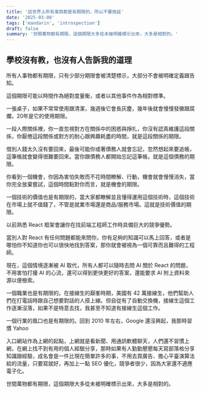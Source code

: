 ```yaml
---
title: '這世界上所有東西都是有期限的，所以不要拖延'
date: '2025-03-08'
tags: ['mandarin', 'introspection']
draft: false
summary: '世間萬物都有期限，這個期限大多從未被明確標示出來，大多是相對的。'
---
```


## 學校沒有教，也沒有人告訴我的道理

所有人事物都有期限，只有少部分期限會被清楚標示，大部分不會被明確定義跟告知。

這個期限可能以時間作為絕對度量衡，或者以其他事件作為相對標準。



一張桌子，如果不常常使用跟清潔，幾週後它會長灰塵，幾年後就會慢慢發黴跟腐爛，20年是它的使用期限。

一段人際關係裡，你一直忽視對方在關係中的困惑與掙扎，你沒有認真維護這段關係，你厭倦這段關係或對方的耐心跟興趣耗盡的時間，就是這段關係的期限。

借別人錢太久沒有要回來，最後可能你或著債務人就會忘記，忽然想起來要追帳，這筆帳就會變得很難要回來。當你跟債務人都開始忘記這筆帳，就是這個債務的期限。



你看到一個機會，你因為害怕失敗而不花時間瞭解、行動，機會就會慢慢消失，當你完全放棄嘗試，這個時間點對你而言，就是機會的期限。

一個技術的價值也是有期限的，當大家都瞭解並且懂得運用這個技術時，這個技術在市場上就不值錢了，不管是就業市場還是商品/服務市場。這就是技術價值的期限。



以前熟悉 React 框架會讓你在找前端工程師工作時具備巨大的競爭優勢。

當別人對 React 有任何問題都能來問你，你有足夠的知識可以馬上回答，或者是哪怕你不知道你也可以很快地找到答案，那你就會被視為一個可靠而且難得的工程師。

現在，這個情境逐漸被 AI 取代，所有人都可以隨時去問 AI 關於 React 的問題，不用害怕打擾 AI 的心流，還可以得到更快更好的答案，還能要求 AI 附上資料來源以便檢索。



一個職業也是有期限的。在接線生的巔峯時期，美國有 42 萬接線生，他們幫助人們在打電話時跟自己想要對話的人搭上線。但自從有了自動交換機，接線生這個工作逐漸沒落，如果不是特意去找，我甚至不知道有接線生這個工作。



一個行業的風口也是有期限的。回到 2010 年左右，Google 還沒興起，我那時習慣 Yahoo

 入口網站作為上網的起點，上網就是看新聞、用通訊軟體聊天，人們還不習慣上網，在網上找不到有用的個人經驗分享，那時如果有人勤勤懇懇每天寫部落格分享知識跟經驗，成名會是一件比現在簡單許多的事，不用去買廣告、擔心平臺演算法給的流量，只要寫就好，再加上一點 SEO 優化，競爭者很少，因為大家還不適應電子化。



世間萬物都有期限，這個期限大多從未被明確標示出來，大多是相對的。

